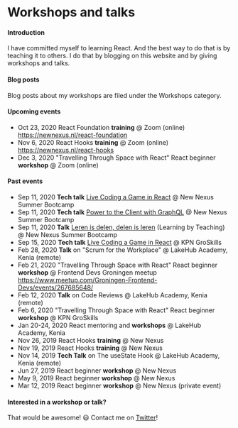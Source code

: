 

# Workshops and talks

#### Introduction

I have committed myself to learning React. And the best way to do that is by teaching it to others.
I do that by blogging on this website and by giving workshops and talks.

#### Blog posts

Blog posts about my workshops are filed under the <Link to="/categories/workshops">Workshops category</Link>.

#### Upcoming events

- Oct 23, 2020 React Foundation **training** @ Zoom (online) https://newnexus.nl/react-foundation
- Nov 6, 2020 React Hooks **training** @ Zoom (online) https://newnexus.nl/react-hooks
- Dec 3, 2020 "Travelling Through Space with React" React beginner **workshop** @ Zoom (online)

#### Past events

- Sep 11, 2020 **Tech talk** [Live Coding a Game in React] @ New Nexus Summer Bootcamp
- Sep 11, 2020 **Tech talk** [Power to the Client with GraphQL] @ New Nexus Summer Bootcamp
- Sep 11, 2020 **Talk** [Leren is delen, delen is leren] (Learning by Teaching) @ New Nexus Summer Bootcamp
- Sep 15, 2020 **Tech talk** [Live Coding a Game in React] @ KPN GroSkills
- Feb 28, 2020 **Talk** on "Scrum for the Workplace" @ LakeHub Academy, Kenia (remote)
- Feb 21, 2020 "Travelling Through Space with React"
  React beginner **workshop** @ Frontend Devs Groningen meetup
  https://www.meetup.com/Groningen-Frontend-Devs/events/267685648/
- Feb 12, 2020 **Talk** on Code Reviews @ LakeHub Academy, Kenia (remote)
- Feb 6, 2020 "Travelling Through Space with React"
  React beginner **workshop** @ KPN GroSkills
- Jan 20-24, 2020 React mentoring and **workshops** @ LakeHub Academy, Kenia
- Nov 26, 2019 React Hooks **training** @ New Nexus
- Nov 19, 2019 React Hooks **training** @ New Nexus
- Nov 14, 2019 **Tech Talk** on The useState Hook @ LakeHub Academy, Kenia (remote)
- Jun 27, 2019 React beginner **workshop** @ New Nexus
- May 9, 2019 React beginner **workshop** @ New Nexus
- Mar 12, 2019 React beginner **workshop** @ New Nexus (private event)

#### Interested in a workshop or talk?

That would be awesome! 😃 Contact me on <a href="https://twitter.com/bouwe">Twitter</a>!

[live coding a game in react]: https://newnexus.nl/webinar/live-coding-a-game-in-react/
[leren is delen, delen is leren]: https://newnexus.nl/webinar/leren-is-delen-delen-is-leren/
[power to the client with graphql]: https://newnexus.nl/webinar/power-to-the-client-with-graphql/
